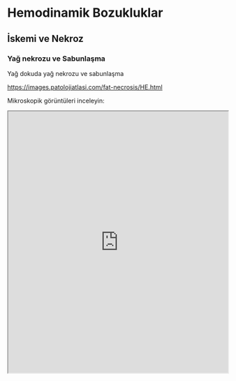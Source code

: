 # Hemodinamik Bozukluklar {#sec-hemodinamik-bozukluklar} 

## İskemi ve Nekroz {#sec-iskemi-ve-nekroz} 

### Yağ nekrozu ve Sabunlaşma {#sec-yag-nekrozu-sabunlasma} 

Yağ dokuda yağ nekrozu ve sabunlaşma

<https://images.patolojiatlasi.com/fat-necrosis/HE.html>

Mikroskopik görüntüleri inceleyin:

<iframe src="https://images.patolojiatlasi.com/fat-necrosis/HE.html" style="height:600px;width:100%;" data-external="1">

</iframe>
